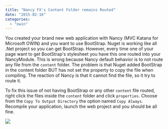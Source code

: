 ```yaml
---
title: "Nancy FX's Content Folder remains Routed"
date: "2015-02-16"
categories: 
  - "owin"
---
```


You created your brand new web application with Nancy (MVC Katana for Microsoft OWIN) and you want to use BootStrap. Nuget is working like all .Net project so you can get BootStrap. However, every time one of your page want to get BootStrap's stylesheet you have this one routed into your NancyModule. This is wrong because Nancy default behavior is to not route any file from the `content` folder. The problem is that Nuget added BootStrap in the content folder BUT has not set the property to copy the file when compiling. The reaction of Nancy is that it cannot find the file, so it try to route it.

To fix this issue of not having BootStrap or any other `content` file routed, right click the files inside the `content` folder and click `properties`. Choose from the `Copy To Output Directory` the option named `Copy Always`. Recompile your application, launch the web project and you should be all fine.

![](/images/blog/CopyAlwaysContent-400x125.png)
